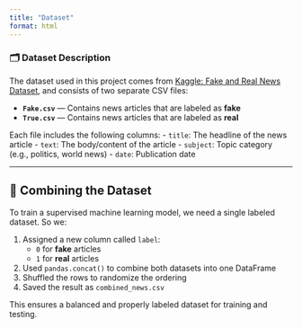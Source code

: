 ```yaml
---
title: "Dataset"
format: html
---
```


### 🗂️ Dataset Description

The dataset used in this project comes from [Kaggle: Fake and Real News Dataset](https://www.kaggle.com/datasets/clmentbisaillon/fake-and-real-news-dataset), and consists of two separate CSV files:

- **`Fake.csv`** — Contains news articles that are labeled as **fake**
- **`True.csv`** — Contains news articles that are labeled as **real**

Each file includes the following columns:
- `title`: The headline of the news article
- `text`: The body/content of the article
- `subject`: Topic category (e.g., politics, world news)
- `date`: Publication date

---

## 🔗 Combining the Dataset

To train a supervised machine learning model, we need a single labeled dataset. So we:

1. Assigned a new column called `label`:
   - `0` for **fake** articles
   - `1` for **real** articles
2. Used `pandas.concat()` to combine both datasets into one DataFrame
3. Shuffled the rows to randomize the ordering
4. Saved the result as `combined_news.csv`

This ensures a balanced and properly labeled dataset for training and testing.


